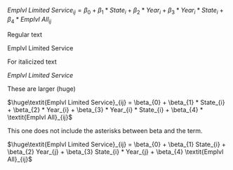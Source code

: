 $\textit{Emplvl Limited Service}_{ij} = \beta_{0} + \beta_{1} * State_{i} + \beta_{2} * Year_{i} + \beta_{3} * Year_{i} * State_{i} + \beta_{4} * \textit{Emplvl All}_{ij}$

Regular text

$\text{Emplvl Limited Service}$

For italicized text

$\textit{Emplvl Limited Service}$

These are larger (huge)

$\huge\textit{Emplvl Limited Service}_{ij} = \beta_{0} + \beta_{1} * State_{i} + \beta_{2} * Year_{i} + \beta_{3} * Year_{i} * State_{i} + \beta_{4} * \textit{Emplvl All}_{ij}$

This one does not include the asterisks between beta and the term.

$\huge\textit{Emplvl Limited Service}_{ij} = \beta_{0} + \beta_{1}  State_{i} + \beta_{2}  Year_{j} + \beta_{3} State_{i} * Year_{j} + \beta_{4}  \textit{Emplvl All}_{ij}$